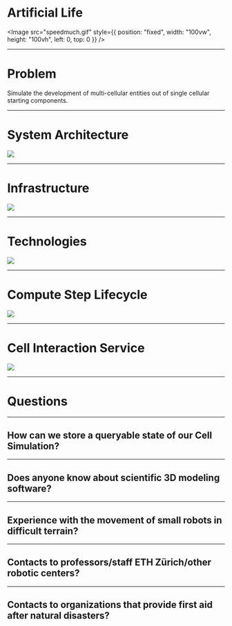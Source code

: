 

<div
  style={{
    position: "fixed",
    left: 0,
    right: 0,
    zIndex: 100,
    color: "black"
  }}
>
  <div style={{ position: "relative", top: -100 }}>
    <h1>Artificial Life</h1>
  </div>
</div>

<Image
  src="speedmuch.gif"
  style={{
    position: "fixed",
    width: "100vw",
    height: "100vh",
    left: 0,
    top: 0
  }}
/>

---

# Problem

Simulate the development of multi-cellular entities out of single cellular starting components.

---

# System Architecture


![](./Architecture2.0.png)

---


# Infrastructure

![](./Infrastructure2.0.png)

---


# Technologies

![](./Technologies2.0.png)

---


# Compute Step Lifecycle

![](./lifecycle_compute_step.png)

---


# Cell Interaction Service

![](./cis_schema.png)

---

# Questions

---

## How can we store a queryable state of our Cell Simulation?

---

## Does anyone know about scientific 3D modeling software?

---

## Experience with the movement of small robots in difficult terrain?

---

## Contacts to professors/staff ETH Zürich/other robotic centers?

---

## Contacts to organizations that provide first aid after natural disasters?
